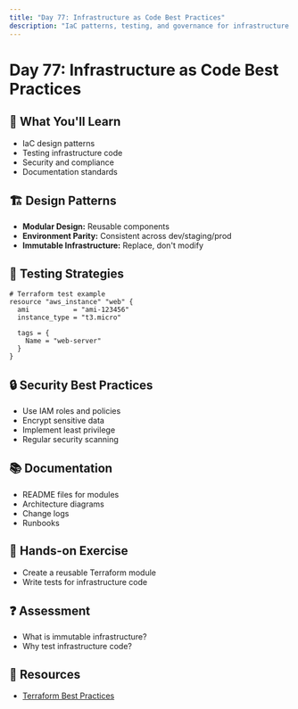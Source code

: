 ```yaml
---
title: "Day 77: Infrastructure as Code Best Practices"
description: "IaC patterns, testing, and governance for infrastructure code."
---
```


# Day 77: Infrastructure as Code Best Practices

## 🎯 What You'll Learn

- IaC design patterns
- Testing infrastructure code
- Security and compliance
- Documentation standards

## 🏗️ Design Patterns

- **Modular Design:** Reusable components
- **Environment Parity:** Consistent across dev/staging/prod
- **Immutable Infrastructure:** Replace, don't modify

## 🧪 Testing Strategies

```hcl
# Terraform test example
resource "aws_instance" "web" {
  ami           = "ami-123456"
  instance_type = "t3.micro"

  tags = {
    Name = "web-server"
  }
}
```

## 🔒 Security Best Practices

- Use IAM roles and policies
- Encrypt sensitive data
- Implement least privilege
- Regular security scanning

## 📚 Documentation

- README files for modules
- Architecture diagrams
- Change logs
- Runbooks

## 📝 Hands-on Exercise

- Create a reusable Terraform module
- Write tests for infrastructure code

## ❓ Assessment

- What is immutable infrastructure?
- Why test infrastructure code?

## 🔗 Resources

- [Terraform Best Practices](https://developer.hashicorp.com/terraform/language/modules/develop)

